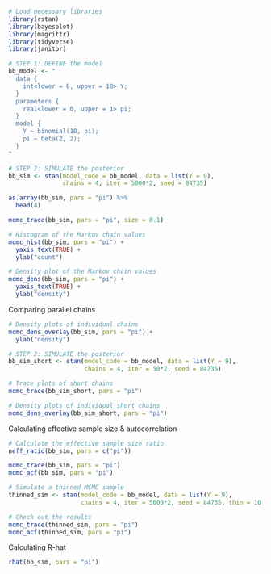 ```r
# Load necessary libraries
library(rstan)
library(bayesplot)
library(magrittr)
library(tidyverse)
library(janitor)
```

```r
# STEP 1: DEFINE the model
bb_model <- "
  data {
    int<lower = 0, upper = 10> Y;
  }
  parameters {
    real<lower = 0, upper = 1> pi;
  }
  model {
    Y ~ binomial(10, pi);
    pi ~ beta(2, 2);
  }
"
```

```r
# STEP 2: SIMULATE the posterior
bb_sim <- stan(model_code = bb_model, data = list(Y = 9), 
               chains = 4, iter = 5000*2, seed = 84735)
```

```r
as.array(bb_sim, pars = "pi") %>% 
  head(4)
```
```r
mcmc_trace(bb_sim, pars = "pi", size = 0.1)
```

```r
# Histogram of the Markov chain values
mcmc_hist(bb_sim, pars = "pi") + 
  yaxis_text(TRUE) + 
  ylab("count")

# Density plot of the Markov chain values
mcmc_dens(bb_sim, pars = "pi") + 
  yaxis_text(TRUE) + 
  ylab("density")
```

Comparing parallel chains

```r
# Density plots of individual chains
mcmc_dens_overlay(bb_sim, pars = "pi") + 
  ylab("density")
```

```r
# STEP 2: SIMULATE the posterior
bb_sim_short <- stan(model_code = bb_model, data = list(Y = 9), 
                     chains = 4, iter = 50*2, seed = 84735)
```

```r
# Trace plots of short chains
mcmc_trace(bb_sim_short, pars = "pi")

# Density plots of individual short chains
mcmc_dens_overlay(bb_sim_short, pars = "pi")
```

Calculating effective sample size & autocorrelation
```r
# Calculate the effective sample size ratio
neff_ratio(bb_sim, pars = c("pi"))
```

```r
mcmc_trace(bb_sim, pars = "pi")
mcmc_acf(bb_sim, pars = "pi")
```

```r
# Simulate a thinned MCMC sample
thinned_sim <- stan(model_code = bb_model, data = list(Y = 9), 
                    chains = 4, iter = 5000*2, seed = 84735, thin = 10)

# Check out the results
mcmc_trace(thinned_sim, pars = "pi")
mcmc_acf(thinned_sim, pars = "pi")
```
Calculating R-hat
```r
rhat(bb_sim, pars = "pi")
```

